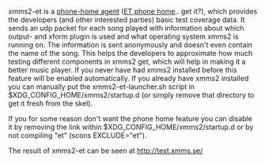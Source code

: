 xmms2-et is a [http://git.xmms.se/?p=xmms2-stable.git;a=blob;f=src/clients/et/xmms2-et.c phone-home agent] ([[wikipedia:E.T. the Extra-Terrestrial |ET phone home]].. get it?), which provides the developers (and other interested parties) basic test coverage data. It sends an udp packet for each song played with information about which output- and xform plugin is used and what operating system xmms2 is running on. The information is sent anonymously and doesn't even contain the name of the song. This helps the developers to approximate how much testing different components in xmms2 get, which will help in making it a better music player. If you never have had xmms2 installed before this feature will be enabled automatically. If you already have xmms2 installed you can manually put the xmms2-et-launcher.sh script in $XDG_CONFIG_HOME/xmms2/startup.d (or simply remove that directory to get it fresh from the skel).

If you for some reason don't want the phone home feature you can disable it by removing the link within $XDG_CONFIG_HOME/xmms2/startup.d or by not compiling "et" (scons EXCLUDE="et").


The result of xmms2-et can be seen at [http://test.xmms.se/ http://test.xmms.se/]